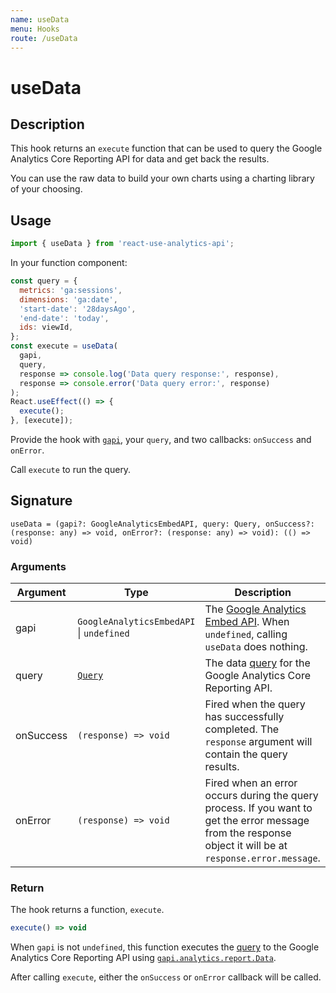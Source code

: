 ```yaml
---
name: useData
menu: Hooks
route: /useData
---
```


<h1>useData</h1>

## Description

This hook returns an `execute` function that can be used to query the Google Analytics Core Reporting API for data and get back the results.

You can use the raw data to build your own charts using a charting library of your choosing.

## Usage

```jsx
import { useData } from 'react-use-analytics-api';
```

In your function component:

```jsx
const query = {
  metrics: 'ga:sessions',
  dimensions: 'ga:date',
  'start-date': '28daysAgo',
  'end-date': 'today',
  ids: viewId,
};
const execute = useData(
  gapi,
  query,
  response => console.log('Data query response:', response),
  response => console.error('Data query error:', response)
);
React.useEffect(() => {
  execute();
}, [execute]);
```

Provide the hook with [`gapi`](/useAnalyticsApi), your `query`, and two callbacks: `onSuccess` and `onError`. 

Call `execute` to run the query.

## Signature

`useData = (gapi?: GoogleAnalyticsEmbedAPI, query: Query, onSuccess?: (response: any) => void, onError?: (response: any) => void): (() => void)`

### Arguments

| Argument | Type | Description |
|----------|------|-------------|
| gapi | `GoogleAnalyticsEmbedAPI` &#124; `undefined` | The [Google Analytics Embed API](/useAnalyticsApi). When `undefined`, calling `useData` does nothing. |
| query | [`Query`](https://developers.google.com/analytics/devguides/reporting/core/v3/reference#q_summary) | The data [query](https://developers.google.com/analytics/devguides/reporting/core/v3/reference#q_summary) for the Google Analytics Core Reporting API.  |
| onSuccess | `(response) => void` | Fired when the query has successfully completed. The `response` argument will contain the query results. |
| onError | `(response) => void` | Fired when an error occurs during the query process. If you want to get the error message from the response object it will be at `response.error.message`. |

### Return

The hook returns a function, `execute`.

```jsx
execute() => void
```

When `gapi` is not `undefined`, this function executes the [query](https://developers.google.com/analytics/devguides/reporting/core/v3/reference#q_summary) to the Google Analytics Core Reporting API using [`gapi.analytics.report.Data`](https://developers.google.com/analytics/devguides/reporting/embed/v1/component-reference#data).

After calling `execute`, either the `onSuccess` or `onError` callback will be called.